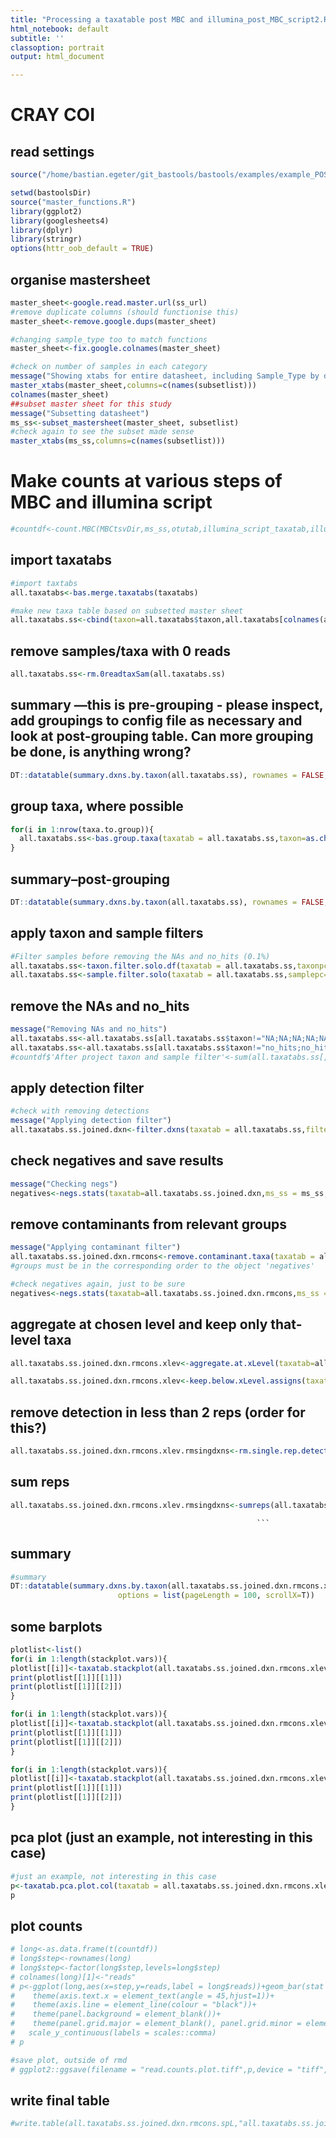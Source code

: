 ```yaml
---
title: "Processing a taxatable post MBC and illumina_post_MBC_script2.R"
html_notebook: default
subtitle: ''
classoption: portrait
output: html_document

---
```


# CRAY COI

## read settings
```r
source("/home/bastian.egeter/git_bastools/bastools/examples/example_POST_REBIN_SCRIPT.config.R")
```


```r
setwd(bastoolsDir)
source("master_functions.R")
library(ggplot2)
library(googlesheets4)
library(dplyr)
library(stringr)
options(httr_oob_default = TRUE)
```

## organise mastersheet
```r
master_sheet<-google.read.master.url(ss_url)
#remove duplicate columns (should functionise this)
master_sheet<-remove.google.dups(master_sheet)

#changing sample_type too to match functions
master_sheet<-fix.google.colnames(master_sheet)

#check on number of samples in each category
message("Showing xtabs for entire datasheet, including Sample_Type by default")
master_xtabs(master_sheet,columns=c(names(subsetlist)))
colnames(master_sheet)
##subset master sheet for this study 
message("Subsetting datasheet")
ms_ss<-subset_mastersheet(master_sheet, subsetlist)
#check again to see the subset made sense
master_xtabs(ms_ss,columns=c(names(subsetlist)))

```

# Make counts at various steps of MBC and illumina script
```r
#countdf<-count.MBC(MBCtsvDir,ms_ss,otutab,illumina_script_taxatab,illumina_script_taxatab_tf)
```

## import taxatabs
```r
#import taxtabs
all.taxatabs<-bas.merge.taxatabs(taxatabs)

#make new taxa table based on subsetted master sheet
all.taxatabs.ss<-cbind(taxon=all.taxatabs$taxon,all.taxatabs[colnames(all.taxatabs) %in% ms_ss$ss_sample_id])
```

## remove samples/taxa with 0 reads
```r
all.taxatabs.ss<-rm.0readtaxSam(all.taxatabs.ss)
```

## summary ---this is pre-grouping - please inspect, add groupings to config file as necessary and look at post-grouping table. Can more grouping be done, is anything wrong?
```r
DT::datatable(summary.dxns.by.taxon(all.taxatabs.ss), rownames = FALSE, options = list(pageLength = 100, scrollX=T))
```

## group taxa, where possible
```r
for(i in 1:nrow(taxa.to.group)){
  all.taxatabs.ss<-bas.group.taxa(taxatab = all.taxatabs.ss,taxon=as.character(taxa.to.group[i,1]), jointo=as.character(taxa.to.group[i,2]))
}
```

## summary--post-grouping
```r
DT::datatable(summary.dxns.by.taxon(all.taxatabs.ss), rownames = FALSE, options = list(pageLength = 100, scrollX=T))
```

## apply taxon and sample filters
```r
#Filter samples before removing the NAs and no_hits (0.1%)
all.taxatabs.ss<-taxon.filter.solo.df(taxatab = all.taxatabs.ss,taxonpc = taxonpc)
all.taxatabs.ss<-sample.filter.solo(taxatab = all.taxatabs.ss,samplepc=samplepc)
```

## remove the NAs and no_hits
```r
message("Removing NAs and no_hits")
all.taxatabs.ss<-all.taxatabs.ss[all.taxatabs.ss$taxon!="NA;NA;NA;NA;NA;NA;NA",]
all.taxatabs.ss<-all.taxatabs.ss[all.taxatabs.ss$taxon!="no_hits;no_hits;no_hits;no_hits;no_hits;no_hits;no_hits",]
#countdf$'After project taxon and sample filter'<-sum(all.taxatabs.ss[,-1])
```

## apply detection filter
```r
#check with removing detections
message("Applying detection filter")
all.taxatabs.ss.joined.dxn<-filter.dxns(taxatab = all.taxatabs.ss,filter_dxn = filter_dxn)
```

## check negatives and save results
```r
message("Checking negs")
negatives<-negs.stats(taxatab=all.taxatabs.ss.joined.dxn,ms_ss = ms_ss,real=real,ex_hominidae=F)
```

## remove contaminants from relevant groups
```r
message("Applying contaminant filter")
all.taxatabs.ss.joined.dxn.rmcons<-remove.contaminant.taxa(taxatab = all.taxatabs.ss.joined.dxn,master_sheet = ms_ss,negatives = negatives,group.codes = c("Sample_Plate","Sample_Well"))
#groups must be in the corresponding order to the object 'negatives' 

#check negatives again, just to be sure
negatives<-negs.stats(taxatab=all.taxatabs.ss.joined.dxn.rmcons,ms_ss = ms_ss,real=real,ex_hominidae=F)
```

## aggregate at chosen level and keep only that-level taxa 
```r
all.taxatabs.ss.joined.dxn.rmcons.xlev<-aggregate.at.xLevel(taxatab=all.taxatabs.ss.joined.dxn.rmcons,xLevel = xLevel)

all.taxatabs.ss.joined.dxn.rmcons.xlev<-keep.below.xLevel.assigns(taxatab = all.taxatabs.ss.joined.dxn.rmcons,xLevel = xLevel)
```
## remove detection in less than 2 reps (order for this?)
```r
all.taxatabs.ss.joined.dxn.rmcons.xlev.rmsingdxns<-rm.single.rep.detections(all.taxatabs.ss.joined.dxn.rmcons.xlev,ms_ss = ms_ss,grouping = rep.rm)
```

## sum reps
```r
all.taxatabs.ss.joined.dxn.rmcons.xlev.rmsingdxns<-sumreps(all.taxatabs.ss.joined.dxn.rmcons.xlev.rmsingdxns,master_sheet = ms_ss,by = sumrepsby)
```                                                        
                                                           ```

## summary 
```r
#summary
DT::datatable(summary.dxns.by.taxon(all.taxatabs.ss.joined.dxn.rmcons.xlev), rownames = FALSE, 
                        options = list(pageLength = 100, scrollX=T))
```

## some barplots
```r
plotlist<-list()
for(i in 1:length(stackplot.vars)){
plotlist[[i]]<-taxatab.stackplot(all.taxatabs.ss.joined.dxn.rmcons.xlev,master_sheet = ms_ss,column = stackplot.vars[i],as.percent = F,as.dxns = T,hidelegend = T)
print(plotlist[[1]][[1]])
print(plotlist[[1]][[2]])
}

for(i in 1:length(stackplot.vars)){
plotlist[[i]]<-taxatab.stackplot(all.taxatabs.ss.joined.dxn.rmcons.xlev,master_sheet = ms_ss,column = stackplot.vars[i],as.percent = T,as.dxns = F,hidelegend = T)
print(plotlist[[1]][[1]])
print(plotlist[[1]][[2]])
}

for(i in 1:length(stackplot.vars)){
plotlist[[i]]<-taxatab.stackplot(all.taxatabs.ss.joined.dxn.rmcons.xlev,master_sheet = ms_ss,column = stackplot.vars[i],as.percent = F,as.dxns = F,hidelegend = T)
print(plotlist[[1]][[1]])
print(plotlist[[1]][[2]])
}

```


## pca plot (just an example, not interesting in this case)
```r
#just an example, not interesting in this case
p<-taxatab.pca.plot.col(taxatab = all.taxatabs.ss.joined.dxn.rmcons.xlev,master_sheet = ms_ss,MS_colID = "ss_sample_id",lines = T,longnames = F,shortnames = T,ellipse = T,factor1 = "predator")
p
```

## plot counts
```r
# long<-as.data.frame(t(countdf))
# long$step<-rownames(long)
# long$step<-factor(long$step,levels=long$step)
# colnames(long)[1]<-"reads"
# p<-ggplot(long,aes(x=step,y=reads,label = long$reads))+geom_bar(stat = "identity") +
#    theme(axis.text.x = element_text(angle = 45,hjust=1))+
#    theme(axis.line = element_line(colour = "black"))+
#    theme(panel.background = element_blank())+
#    theme(panel.grid.major = element_blank(), panel.grid.minor = element_blank()) +
#   scale_y_continuous(labels = scales::comma)
# p

#save plot, outside of rmd
# ggplot2::ggsave(filename = "read.counts.plot.tiff",p,device = "tiff",dpi = "print",)

```

## write final table
```r
#write.table(all.taxatabs.ss.joined.dxn.rmcons.spL,"all.taxatabs.ss.joined.dxn.rmcons.spL.12S1.txt",quote = F, row.names = F,col.names = T,sep = "\t")
```